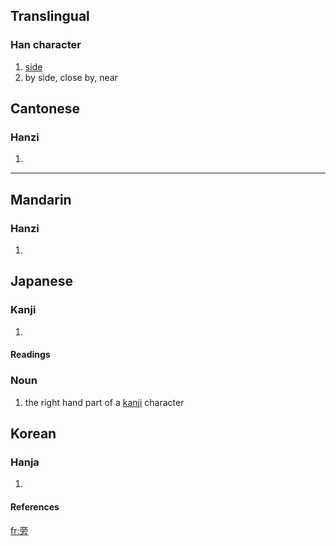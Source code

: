 ==Translingual==
===Han character===
{{Han char|rn=70|rad=方|as=06|sn=10|four=0022<sub>7</sub>|canj=卜月卜竹尸 (YBYHS)}}
# [[side]]
# by side, close by, near



==Cantonese==
===Hanzi===
{{yue-hanzi|jyut=|y=pong4}}
# {{defn|Cantonese}}
----
==Mandarin==
===Hanzi===
{{cmn-hanzi|pin=[[bàng]] (bang4), [[páng]] (pang2)|wg=pang<sup>4</sup>, p'ang<sup>2</sup>}}
# {{defn|Mandarin}}



== Japanese ==
=== Kanji ===
{{ja-kanji|grade=|rs=方06}}
# {{defn|Japanese}} 
====Readings====
{{ja-readings|on=[[ほう]] ([[hō]]), [[ぼう]] ([[bō]])|kun=[[かたわら]] ([[katawara]]), [[つくり]] ([[tsukuri]]), [[かたがた]] ([[katagata]])}}
=== Noun ===
{{janoun|つくり|tsukuri}} 
# the right hand part of a [[kanji]] character

==Korean==
===Hanja===
{{ko-hanja|hangeul=[[방]], [[팽]]|eumhun=|rv=bang, paeng|mr=pang, p'aeng|y=pang, phyang}}
# {{defn|Korean}}
====References====
{{Han ref|kx=0482.110|dkj=13637|dj=0844.070|hdz=32179.020|uh=65C1|ud=26049|bh=AEC7|bd=44743}}

[[fr:旁]]